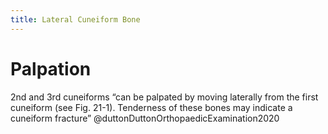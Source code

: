```yaml
---
title: Lateral Cuneiform Bone
---
```




# Palpation

2nd and 3rd cuneiforms "can be palpated by moving laterally from the first cuneiform (see Fig. 21-1). Tenderness of these bones may indicate a cuneiform fracture" @duttonDuttonOrthopaedicExamination2020